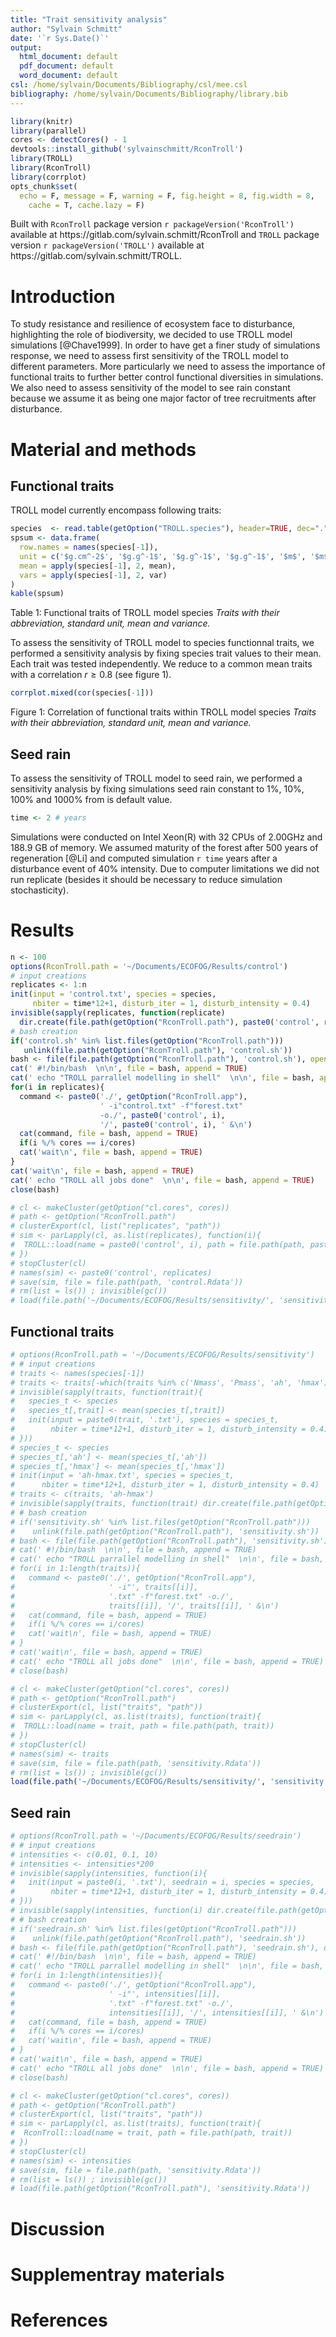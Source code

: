 ```yaml
---
title: "Trait sensitivity analysis"
author: "Sylvain Schmitt"
date: '`r Sys.Date()`'
output:
  html_document: default
  pdf_document: default
  word_document: default
csl: /home/sylvain/Documents/Bibliography/csl/mee.csl
bibliography: /home/sylvain/Documents/Bibliography/library.bib
---
```


```r
library(knitr)
library(parallel)
cores <- detectCores() - 1
devtools::install_github('sylvainschmitt/RconTroll')
library(TROLL)
library(RconTroll)
library(corrplot)
opts_chunk$set(
  echo = F, message = F, warning = F, fig.height = 8, fig.width = 8,
    cache = T, cache.lazy = F)
```

Built with `RconTroll` package version `r packageVersion('RconTroll')` available at https://gitlab.com/sylvain.schmitt/RconTroll and `TROLL` package version `r packageVersion('TROLL')` available at https://gitlab.com/sylvain.schmitt/TROLL.

# Introduction

To study resistance and resilience of ecosystem face to disturbance, highlighting the role of biodiversity, we decided to use TROLL model simulations [@Chave1999]. In order to have get a finer study of simulations response, we need to assess first sensitivity of the TROLL model to different parameters. More particularly we need to assess the importance of functional traits to further better control functional diversities in simulations. We also need to assess sensitivity of the model to see rain constant because we assume it as being one major factor of tree recruitments after disturbance.

# Material and methods

## Functional traits

TROLL model currently encompass following traits:

```r
species  <- read.table(getOption("TROLL.species"), header=TRUE, dec=".", sep="")
spsum <- data.frame(
  row.names = names(species[-1]),
  unit = c('$g.cm^-2$', '$g.g^-1$', '$g.g^-1$', '$g.g^-1$', '$m$', '$m$', '', '$cm^3$', '$?$'),
  mean = apply(species[-1], 2, mean),
  vars = apply(species[-1], 2, var)
)
kable(spsum)
```

Table 1: Functional traits of TROLL model species *Traits with their abbreviation, standard unit, mean and variance.*

To assess the sensitivity of TROLL model to species functionnal traits, we performed a sensitivity analysis by fixing species trait values to their mean. Each trait was tested independently. We reduce to a common mean traits with a correlation $r \geq 0.8$ (see figure 1). 

```r
corrplot.mixed(cor(species[-1]))
```

Figure 1: Correlation of functional traits within TROLL model species *Traits with their abbreviation, standard unit, mean and variance.*

## Seed rain

To assess the sensitivity of TROLL model to seed rain, we performed a sensitivity analysis by fixing simulations seed rain constant to 1%, 10%, 100% and 1000% from is default value.

```r
time <- 2 # years
```

Simulations were conducted on Intel Xeon(R) with 32 CPUs of 2.00GHz and 188.9 GB of memory. We assumed maturity of the forest after 500 years of regeneration [@Li] and computed simulation `r time` years after a disturbance event of 40% intensity. Due to computer limitations we did not run replicate (besides it should be necessary to reduce simulation stochasticity).

# Results

```r
n <- 100
options(RconTroll.path = '~/Documents/ECOFOG/Results/control')
# input creations
replicates <- 1:n
init(input = 'control.txt', species = species,
     nbiter = time*12+1, disturb_iter = 1, disturb_intensity = 0.4)
invisible(sapply(replicates, function(replicate) 
  dir.create(file.path(getOption("RconTroll.path"), paste0('control', replicate)))))
# bash creation
if('control.sh' %in% list.files(getOption("RconTroll.path")))
   unlink(file.path(getOption("RconTroll.path"), 'control.sh'))
bash <- file(file.path(getOption("RconTroll.path"), 'control.sh'), open = 'a')
cat(' #!/bin/bash  \n\n', file = bash, append = TRUE)
cat(' echo "TROLL parrallel modelling in shell"  \n\n', file = bash, append = TRUE)
for(i in replicates){
  command <- paste0('./', getOption("RconTroll.app"),
                    ' -i"control.txt" -f"forest.txt" 
                    -o./', paste0('control', i), 
                    '/', paste0('control', i), ' &\n')
  cat(command, file = bash, append = TRUE)
  if(i %/% cores == i/cores)
  cat('wait\n', file = bash, append = TRUE)
}
cat('wait\n', file = bash, append = TRUE)
cat(' echo "TROLL all jobs done"  \n\n', file = bash, append = TRUE)
close(bash)
```

```r
# cl <- makeCluster(getOption("cl.cores", cores))
# path <- getOption("RconTroll.path")
# clusterExport(cl, list("replicates", "path"))
# sim <- parLapply(cl, as.list(replicates), function(i){
#  TROLL::load(name = paste0('control', i), path = file.path(path, paste0('control', i)))
# })
# stopCluster(cl)
# names(sim) <- paste0('control', replicates)
# save(sim, file = file.path(path, 'control.Rdata'))
# rm(list = ls()) ; invisible(gc())
# load(file.path('~/Documents/ECOFOG/Results/sensitivity/', 'sensitivity.Rdata'))
```

## Functional traits

```r
# options(RconTroll.path = '~/Documents/ECOFOG/Results/sensitivity')
# # input creations
# traits <- names(species[-1])
# traits <- traits[-which(traits %in% c('Nmass', 'Pmass', 'ah', 'hmax'))]
# invisible(sapply(traits, function(trait){
#   species_t <- species
#   species_t[,trait] <- mean(species_t[,trait])
#   init(input = paste0(trait, '.txt'), species = species_t,
#        nbiter = time*12+1, disturb_iter = 1, disturb_intensity = 0.4)
# }))
# species_t <- species
# species_t[,'ah'] <- mean(species_t[,'ah'])
# species_t[,'hmax'] <- mean(species_t[,'hmax'])
# init(input = 'ah-hmax.txt', species = species_t,
#      nbiter = time*12+1, disturb_iter = 1, disturb_intensity = 0.4)
# traits <- c(traits, 'ah-hmax')
# invisible(sapply(traits, function(trait) dir.create(file.path(getOption("RconTroll.path"), trait))))
# # bash creation
# if('sensitivity.sh' %in% list.files(getOption("RconTroll.path")))
#    unlink(file.path(getOption("RconTroll.path"), 'sensitivity.sh'))
# bash <- file(file.path(getOption("RconTroll.path"), 'sensitivity.sh'), open = 'a')
# cat(' #!/bin/bash  \n\n', file = bash, append = TRUE)
# cat(' echo "TROLL parrallel modelling in shell"  \n\n', file = bash, append = TRUE)
# for(i in 1:length(traits)){
#   command <- paste0('./', getOption("RconTroll.app"),
#                     ' -i"', traits[[i]],
#                     '.txt" -f"forest.txt" -o./',
#                     traits[[i]], '/', traits[[i]], ' &\n')
#   cat(command, file = bash, append = TRUE)
#   if(i %/% cores == i/cores)
#   cat('wait\n', file = bash, append = TRUE)
# }
# cat('wait\n', file = bash, append = TRUE)
# cat(' echo "TROLL all jobs done"  \n\n', file = bash, append = TRUE)
# close(bash)
```

```r
# cl <- makeCluster(getOption("cl.cores", cores))
# path <- getOption("RconTroll.path")
# clusterExport(cl, list("traits", "path"))
# sim <- parLapply(cl, as.list(traits), function(trait){
#  TROLL::load(name = trait, path = file.path(path, trait))
# })
# stopCluster(cl)
# names(sim) <- traits
# save(sim, file = file.path(path, 'sensitivity.Rdata'))
# rm(list = ls()) ; invisible(gc())
load(file.path('~/Documents/ECOFOG/Results/sensitivity/', 'sensitivity.Rdata'))
```

## Seed rain

```r
# options(RconTroll.path = '~/Documents/ECOFOG/Results/seedrain')
# # input creations
# intensities <- c(0.01, 0.1, 10)
# intensities <- intensities*200
# invisible(sapply(intensities, function(i){
#   init(input = paste0(i, '.txt'), seedrain = i, species = species,
#        nbiter = time*12+1, disturb_iter = 1, disturb_intensity = 0.4)
# }))
# invisible(sapply(intensities, function(i) dir.create(file.path(getOption("RconTroll.path"), i))))
# # bash creation
# if('seedrain.sh' %in% list.files(getOption("RconTroll.path")))
#    unlink(file.path(getOption("RconTroll.path"), 'seedrain.sh'))
# bash <- file(file.path(getOption("RconTroll.path"), 'seedrain.sh'), open = 'a')
# cat(' #!/bin/bash  \n\n', file = bash, append = TRUE)
# cat(' echo "TROLL parrallel modelling in shell"  \n\n', file = bash, append = TRUE)
# for(i in 1:length(intensities)){
#   command <- paste0('./', getOption("RconTroll.app"),
#                     ' -i"', intensities[[i]],
#                     '.txt" -f"forest.txt" -o./',
#                     intensities[[i]], '/', intensities[[i]], ' &\n')
#   cat(command, file = bash, append = TRUE)
#   if(i %/% cores == i/cores)
#   cat('wait\n', file = bash, append = TRUE)
# }
# cat('wait\n', file = bash, append = TRUE)
# cat(' echo "TROLL all jobs done"  \n\n', file = bash, append = TRUE)
# close(bash)
```

```r
# cl <- makeCluster(getOption("cl.cores", cores))
# path <- getOption("RconTroll.path")
# clusterExport(cl, list("traits", "path"))
# sim <- parLapply(cl, as.list(traits), function(trait){
#  RconTroll::load(name = trait, path = file.path(path, trait))
# })
# stopCluster(cl)
# names(sim) <- intensities
# save(sim, file = file.path(path, 'sensitivity.Rdata'))
# rm(list = ls()) ; invisible(gc())
# load(file.path(getOption("RconTroll.path"), 'sensitivity.Rdata'))
```

# Discussion

# Supplementray materials

# References
